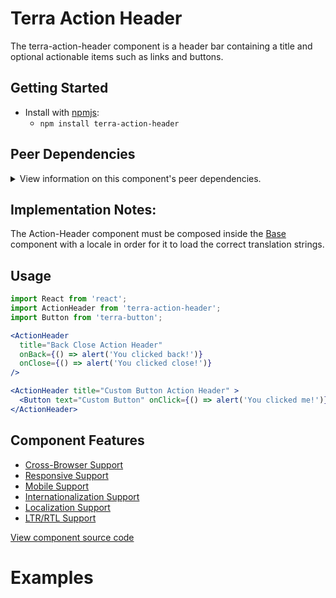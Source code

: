 

<Badge />

# Terra Action Header

The terra-action-header component is a header bar containing a title and optional actionable items such as links and buttons.

## Getting Started

- Install with [npmjs](https://www.npmjs.com):
  - `npm install terra-action-header`

<!-- AUTO-GENERATED-CONTENT:START Peer Dependencies -->
## Peer Dependencies

<details>
<summary>View information on this component's peer dependencies.</summary>

This component requires the following peer dependencies be installed in your app for the component to properly function.

| Peer Dependency | Version |
|-|-|
| react | ^16.8.5 |
| react-dom | ^16.8.5 |


</details>

<!-- AUTO-GENERATED-CONTENT:END -->

## Implementation Notes:
The Action-Header component must be composed inside the [Base][1] component with a locale in order for it to load the correct translation strings.

[1]: https://github.com/cerner/terra-core/tree/master/packages/terra-base/docs

## Usage

```jsx
import React from 'react';
import ActionHeader from 'terra-action-header';
import Button from 'terra-button';

<ActionHeader
  title="Back Close Action Header"
  onBack={() => alert('You clicked back!')}
  onClose={() => alert('You clicked close!')}
/>

<ActionHeader title="Custom Button Action Header" >
  <Button text="Custom Button" onClick={() => alert('You clicked me!')} />
</ActionHeader>
```

## Component Features

 * [Cross-Browser Support](https://github.com/cerner/terra-ui/blob/master/src/terra-dev-site/contributing/ComponentStandards.e.contributing.md#cross-browser-support)
 * [Responsive Support](https://github.com/cerner/terra-ui/blob/master/src/terra-dev-site/contributing/ComponentStandards.e.contributing.md#responsive-support)
 * [Mobile Support](https://github.com/cerner/terra-ui/blob/master/src/terra-dev-site/contributing/ComponentStandards.e.contributing.md#mobile-support)
 * [Internationalization Support](https://github.com/cerner/terra-ui/blob/master/src/terra-dev-site/contributing/ComponentStandards.e.contributing.md#internationalization-i18n-support)
 * [Localization Support](https://github.com/cerner/terra-ui/blob/master/src/terra-dev-site/contributing/ComponentStandards.e.contributing.md#internationalization-i18n-support)
 * [LTR/RTL Support](https://github.com/cerner/terra-ui/blob/master/src/terra-dev-site/contributing/ComponentStandards.e.contributing.md#ltr--rtl-support)

[View component source code](https://github.com/cerner/terra-core/tree/master/packages/terra-action-header)

# Examples

<DefaultActionHeader />

<BackActionHeader />

<BackCloseActionHeader />

<CloseActionHeader />

<MaximizeCloseActionHeader />

<MinimizeCustomButtonActionHeader />

<BackPreviousNextCloseActionHeader />

<LongWrappingTextHeader />
